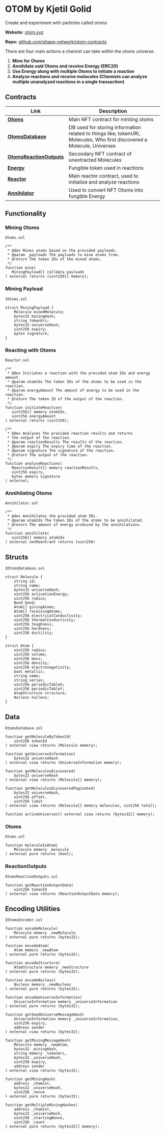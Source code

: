 # OTOM by Kjetil Golid

Create and experiment with particles called otoms

**Website**: [otom.xyz](https://otom.xyz)

**Repo:** [github.com/shape-network/otom-contracts](https://github.com/shape-network/otom-contracts)

There are four main actions a chemist can take within the otoms universe.

1. **Mine for Otoms**
2. **Annihilate said Otoms and receive Energy (ERC20)**
3. **Use Energy along with multiple Otoms to initiate a reaction**
4. **Analyze reactions and receive molocules (Chemists can analyze multiple unanalyzed reactions in a single transaction)**

## Contracts

| Link                                                                                                              | Description                                                                                                             |
| ----------------------------------------------------------------------------------------------------------------- | ----------------------------------------------------------------------------------------------------------------------- |
| [**Otoms**](https://shapescan.xyz/address/0x2f9810789aebBB6cdC6c0332948fF3B6D11121E3?tab=contract)                | Main NFT contract for minting otoms                                                                                     |
| [**OtomsDatabase**](https://shapescan.xyz/address/0x953761a771d6Ad9F888e41b3E7c9338a32b1A346?tab=contract)        | DB used for storing information related to things like; tokenURI, Molecules, Who first discovered a Molecule, Universes |
| [**OtomsReactionOutputs**](https://shapescan.xyz/address/0x7d5A370F277e1847E4f768a88758237c6E3456eD?tab=contract) | Secondary NFT contract of unextracted Molecules                                                                         |
| [**Energy**](https://shapescan.xyz/address/0x42276dF82BAb34c3CCcA9e5c058b6ff7EA4d07e3?tab=contract)               | Fungible token used in reactions                                                                                        |
| [**Reactor**](https://shapescan.xyz/address/0xB8874fCE9b702B191C306A21c7A4a101FB14a0fc?tab=contract)              | Main reactor contract, used to initialize and analyze reactions                                                         |
| [**Annihilator**](https://shapescan.xyz/address/0xca3088aedaAB138cAB3F0c135ceD77aF1a8b9063?tab=contract)          | Used to convert NFT Otoms into fungible Energy                                                                          |

## Functionality

### Mining Otoms

`Otoms.sol`

```solidity
/**
 * @dev Mines atoms based on the provided payloads.
 * @param _payloads The payloads to mine atoms from.
 * @return The token IDs of the mined atoms.
 */
function mine(
   MiningPayload[] calldata payloads
) external returns (uint256[] memory);
```

### Mining Payload

`IOtoms.sol`

```solidity
struct MiningPayload {
    Molecule minedMolecule;
    bytes32 miningHash;
    string tokenUri;
    bytes32 universeHash;
    uint256 expiry;
    bytes signature;
}
```

### Reacting with Otoms

`Reactor.sol`

```solidity
/**
 * @dev Initiates a reaction with the provided atom IDs and energy amount.
 * @param atomIds The token IDs of the atoms to be used in the reaction.
 * @param energyAmount The amount of energy to be used in the reaction.
 * @return The token ID of the output of the reaction.
 */
function initiateReaction(
   uint256[] memory atomIds,
   uint256 energyAmount
) external returns (uint256);

/**
 * @dev Analyses the provided reaction results and returns
 * the output of the reaction.
 * @param reactionResults The results of the reaction.
 * @param expiry The expiry time of the reaction.
 * @param signature The signature of the reaction.
 * @return The output of the reaction.
 */
function analyseReactions(
   ReactionResult[] memory reactionResults,
   uint256 expiry,
   bytes memory signature
) external;
```

### Annihilating Otoms

`Annihilator.sol`

```solidity
/**
 * @dev Annihilates the provided atom IDs.
 * @param atomIds The token IDs of the atoms to be annihilated.
 * @return The amount of energy produced by the annihilations.
 */
function annihilate(
   uint256[] memory atomIds
) external nonReentrant returns (uint256)
```

## Structs

`IOtomsDatabase.sol`

```solidity
struct Molecule {
    string id;
    string name;
    bytes32 universeHash;
    uint256 activationEnergy;
    uint256 radius;
    Bond bond;
    Atom[] givingAtoms;
    Atom[] receivingAtoms;
    uint256 electricalConductivity;
    uint256 thermalConductivity;
    uint256 toughness;
    uint256 hardness;
    uint256 ductility;
}

struct Atom {
    uint256 radius;
    uint256 volume;
    uint256 mass;
    uint256 density;
    uint256 electronegativity;
    bool metallic;
    string name;
    string series;
    uint256 periodicTableX;
    uint256 periodicTableY;
    AtomStructure structure;
    Nucleus nucleus;
}
```

<OtomsCallout />

## Data

`OtomsDatabase.sol`

```solidity
function getMoleculeByTokenId(
    uint256 tokenId
) external view returns (Molecule memory);

function getUniverseInformation(
    bytes32 universeHash
) external view returns (UniverseInformation memory);

function getMoleculesDiscovered(
    bytes32 universeHash
) external view returns (Molecule[] memory);

function getMoleculesDiscoveredPaginated(
    bytes32 universeHash,
    uint256 offset,
    uint256 limit
) external view returns (Molecule[] memory molecules, uint256 total);

function activeUniverses() external view returns (bytes32[] memory);
```

### Otoms

`Otoms.sol`

```solidity
function moleculeIsAtom(
    Molecule memory _molecule
) external pure returns (bool);
```

### ReactionOutputs

`OtomsReactionOutputs.sol`

```solidity
function getReactionOutputData(
    uint256 tokenId
) external view returns (ReactionOutputData memory);
```

## Encoding Utilities

`IOtomsEncoder.sol`

```solidity
function encodeMolecule(
    Molecule memory _newMolecule
) external pure returns (bytes32);

function encodeAtom(
    Atom memory _newAtom
) external pure returns (bytes32);

function encodeStructure(
    AtomStructure memory _newStructure
) external pure returns (bytes32);

function encodeNucleus(
    Nucleus memory _newNucleus
) external pure returns (bytes32);

function encodeUniverseInformation(
    UniverseInformation memory _universeInformation
) external pure returns (bytes32);

function getSeedUniverseMessageHash(
    UniverseInformation memory _universeInformation,
    uint256 expiry,
    address sender
) external view returns (bytes32);

function getMiningMessageHash(
    Molecule memory _newAtom,
    bytes32 _miningHash,
    string memory _tokenUri,
    bytes32 _universeHash,
    uint256 expiry,
    address sender
) external view returns (bytes32);

function getMiningHash(
    address _chemist,
    bytes32 _universeHash,
    uint256 _nonce
) external pure returns (bytes32);

function getMultipleMiningHashes(
    address _chemist,
    bytes32 _universeHash,
    uint256 _startingNonce,
    uint256 _count
) external pure returns (bytes32[] memory);
```
